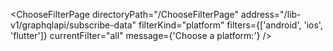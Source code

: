 

<ChooseFilterPage
  directoryPath="/ChooseFilterPage"
  address="/lib-v1/graphqlapi/subscribe-data"
  filterKind="platform"
  filters={['android', 'ios', 'flutter']}
  currentFilter="all"
  message={'Choose a platform:'}
/>
